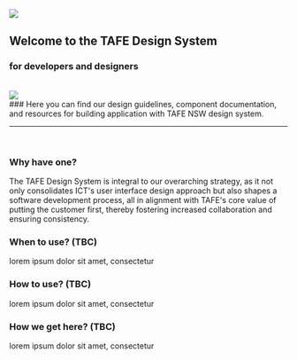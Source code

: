 
<Meta title='Welcome' />

<nav>
  <img className='logo' src={tafe} />
  <h1 className='white style'>Welcome to the TAFE Design System</h1>
  <h3 className='white'>for developers and designers</h3>
  <br />
  <img className='banner' src={banner} />
</nav>

<div className="left-align">
### Here you can find our design guidelines, component documentation, and resources for building application with TAFE NSW design system.

---

<br />

### Why have one?

The TAFE Design System is integral to our overarching strategy, as it not only consolidates ICT's user interface design approach but also shapes a software development process, all in alignment with TAFE's core value of putting the customer first, thereby fostering increased collaboration and ensuring consistency.

### When to use? (TBC)

lorem ipsum dolor sit amet, consectetur

### How to use? (TBC)

lorem ipsum dolor sit amet, consectetur

### How we get here? (TBC)

lorem ipsum dolor sit amet, consectetur

</div>

<style>
  {`
.font{
  font-family: 'Public Sans', Arial, sans-serif;
}
.style {
font-size: 2rem;
font-style: normal;
font-weight: 700;
}
nav {
background-color: #373737;
border-radius: 0.5rem;
padding: 20px;
margin-bottom: 2rem;
padding-left: 1.4rem;
}
.left-align{
padding-left: 1.4rem;
padding-right: 1.2rem;
}
.banner{
  border-radius: 0.3rem;
}
.logo {
    width: 150px;
    margin-bottom: 40px;
}
.white{
color: #FFF;
}
`}
</style>
